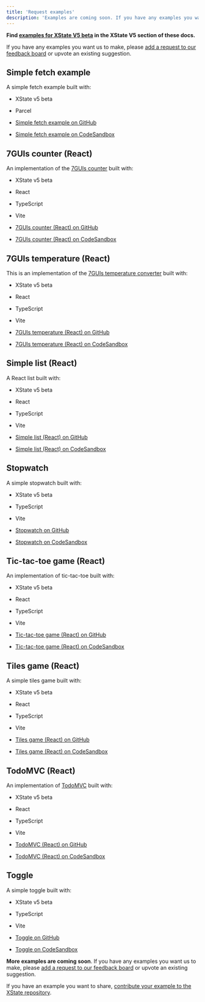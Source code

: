 ```yaml
---
title: 'Request examples'
description: 'Examples are coming soon. If you have any examples you want us to make, please add a request or upvote an existing suggestion.'
---
```


**Find [examples for XState V5 beta](/docs/examples) in the XState V5 section of these docs.**

If you have any examples you want us to make, please [add a request to our feedback board](https://feedback.stately.ai/examples) or upvote an existing suggestion.

## Simple fetch example

A simple fetch example built with:

- XState v5 beta
- Parcel

- [Simple fetch example on GitHub](https://github.com/statelyai/xstate/tree/next/examples/fetch)
- [Simple fetch example on CodeSandbox](https://codesandbox.io/p/sandbox/github/statelyai/xstate/tree/next/examples/fetch)

## 7GUIs counter (React)

An implementation of the [7GUIs counter](https://eugenkiss.github.io/7guis/tasks/#counter) built with:

- XState v5 beta
- React
- TypeScript
- Vite

- [7GUIs counter (React) on GitHub](https://github.com/statelyai/xstate/tree/next/examples/7guis-counter-react)
- [7GUIs counter (React) on CodeSandbox](https://codesandbox.io/p/sandbox/github/statelyai/xstate/tree/next/examples/react-7guis-counter)

## 7GUIs temperature (React)

This is an implementation of the [7GUIs temperature converter](https://eugenkiss.github.io/7guis/tasks#temp) built with:

- XState v5 beta
- React
- TypeScript
- Vite

- [7GUIs temperature (React) on GitHub](https://github.com/statelyai/xstate/tree/next/examples/7guis-temperature-react)
- [7GUIs temperature (React) on CodeSandbox](https://codesandbox.io/p/sandbox/github/statelyai/xstate/tree/next/examples/react-7guis-temperature)

## Simple list (React)

A React list built with:

- XState v5 beta
- React
- TypeScript
- Vite

- [Simple list (React) on GitHub](https://github.com/statelyai/xstate/tree/next/examples/friends-list-react)
- [Simple list (React) on CodeSandbox](https://codesandbox.io/p/sandbox/github/statelyai/xstate/tree/next/examples/react-list)

## Stopwatch

A simple stopwatch built with:

- XState v5 beta
- TypeScript
- Vite

- [Stopwatch on GitHub](https://github.com/statelyai/xstate/tree/next/examples/stopwatch)
- [Stopwatch on CodeSandbox](https://codesandbox.io/p/sandbox/github/statelyai/xstate/tree/next/examples/stopwatch)

## Tic-tac-toe game (React)

An implementation of tic-tac-toe built with:

- XState v5 beta
- React
- TypeScript
- Vite

- [Tic-tac-toe game (React) on GitHub](https://github.com/statelyai/xstate/tree/next/examples/tic-tac-toe-react)
- [Tic-tac-toe game (React) on CodeSandbox](https://codesandbox.io/p/sandbox/github/statelyai/xstate/tree/next/examples/react-tic-tac-toe)

## Tiles game (React)

A simple tiles game built with:

- XState v5 beta
- React
- TypeScript
- Vite

- [Tiles game (React) on GitHub](https://github.com/statelyai/xstate/tree/next/examples/tiles)
- [Tiles game (React) on CodeSandbox](https://codesandbox.io/p/sandbox/github/statelyai/xstate/tree/next/examples/tiles)

## TodoMVC (React)

An implementation of [TodoMVC](https://todomvc.com/) built with:

- XState v5 beta
- React
- TypeScript
- Vite

- [TodoMVC (React) on GitHub](https://github.com/statelyai/xstate/tree/next/examples/todomvc-react)
- [TodoMVC (React) on CodeSandbox](https://codesandbox.io/p/sandbox/github/statelyai/xstate/tree/next/examples/todomvc-react)

## Toggle

A simple toggle built with:

- XState v5 beta
- TypeScript
- Vite

- [Toggle on GitHub](https://github.com/statelyai/xstate/tree/next/examples/toggle)
- [Toggle on CodeSandbox](https://codesandbox.io/p/sandbox/github/statelyai/xstate/tree/next/examples/toggle)

**More examples are coming soon**. If you have any examples you want us to make, please [add a request to our feedback board](https://feedback.stately.ai/examples) or upvote an existing suggestion.

If you have an example you want to share, [contribute your example to the XState repository](https://github.com/statelyai/xstate/tree/next/examples#contributing-an-example).
